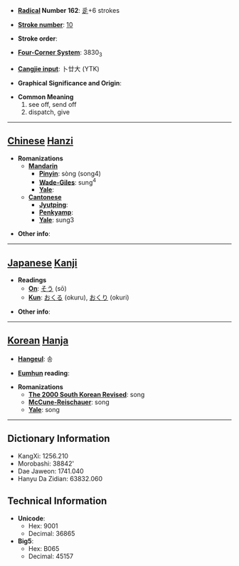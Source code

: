 * '''[[Wiktionary:Chinese radical index| Radical]] Number 162''': [[Wiktionary:Chinese radical index 辵|辵]]+6 strokes

* '''[[Wiktionary:Chinese total strokes index|Stroke number]]''': [[Wiktionary:Chinese total strokes index 10|10]]

* '''Stroke order''': 

* '''[[Wiktionary:Chinese four corner index|Four-Corner System]]''': 3830<sub>3</sub>

* '''[[Wiktionary:Chinese Cangjie index|Cangjie input]]''': 卜廿大 (YTK)

* '''Graphical Significance and Origin''': 

* '''Common Meaning'''
*#see off, send off
*# dispatch, give


----

== [[Chinese]] [[Hanzi]] ==

* '''Romanizations'''
** '''[[Mandarin]]'''
*** '''[[Pinyin]]''': sòng (song4)
*** '''[[Wade-Giles]]''': sung<sup>4</sup>
*** '''[[Yale]]''': 
** '''[[Cantonese]]'''
*** '''[[Jyutping]]''':
*** '''[[Penkyamp]]''': 
*** '''[[Yale]]''': sung3

* '''Other info''': 

----

== [[Japanese]] [[Kanji]] ==

* '''Readings'''
** '''[[On]]''': [[そう]] (sō)
** '''[[Kun]]''': [[おくる]] (okuru), [[おくり]] (okuri)

* '''Other info''':  

----

== [[Korean]] [[Hanja]] ==

* '''[[Hangeul]]''': 송

* '''[[Eumhun]] reading''': 

* '''Romanizations'''
** '''[[The 2000 South Korean Revised Romanization|The 2000 South Korean Revised]]''': song
** '''[[McCune-Reischauer]]''': song
** '''[[Yale]]''': song

----

== Dictionary Information ==

* KangXi: 1256.210
* Morobashi: 38842'
* Dae Jaweon: 1741.040
* Hanyu Da Zidian: 63832.060

== Technical Information ==

* '''Unicode''':
** Hex: 9001
** Decimal: 36865
* '''Big5''':
** Hex: B065
** Decimal: 45157